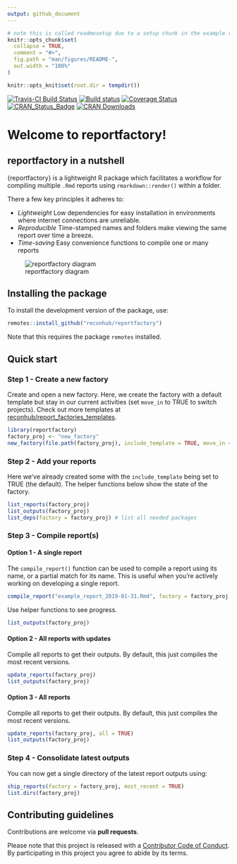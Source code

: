 ```yaml
---
output: github_document
---
```


<!-- README.md is generated from README.Rmd. Please edit that file -->

```r
# note this is called readmesetup due to a setup chunk in the example report that gets generated
knitr::opts_chunk$set(
  collapse = TRUE,
  comment = "#>",
  fig.path = "man/figures/README-",
  out.width = "100%"
)

knitr::opts_knit$set(root.dir = tempdir())
```

[![Travis-CI Build Status](https://travis-ci.org/reconhub/reportfactory.svg?branch=master)](https://travis-ci.org/reconhub/reportfactory)
[![Build status](https://ci.appveyor.com/api/projects/status/7h2mgej230dv5r7w/branch/master?svg=true)](https://ci.appveyor.com/project/thibautjombart/reportfactory/branch/master)
[![Coverage Status](https://codecov.io/github/reconhub/reportfactory/coverage.svg?branch=master)](https://codecov.io/github/reconhub/reportfactory?branch=master)
[![CRAN_Status_Badge](http://www.r-pkg.org/badges/version/reportfactory)](https://cran.r-project.org/package=reportfactory)
[![CRAN Downloads](https://cranlogs.r-pkg.org/badges/reportfactory)](https://cran.r-project.org/package=reportfactory)



# Welcome to reportfactory!

## reportfactory in a nutshell 

{reportfactory} is a lightweight R package which facilitates a workflow for compiling multiple `.Rmd` reports using `rmarkdown::render()` within a folder. 

There a few key principles it adheres to:

- *Lightweight* Low dependencies for easy installation in environments where internet connections are unreliable. 
- *Reproducible* Time-stamped names and folders make viewing the same report over time a breeze.
- *Time-saving* Easy convenience functions to compile one or many reports


![reportfactory diagram](https://raw.githubusercontent.com/reconhub/reportfactory/master/artwork/workflow.png)

## Installing the package

To install the development version of the package, use:

```r
remotes::install_github("reconhub/reportfactory")
```

Note that this requires the package `remotes` installed.

## Quick start

### Step 1 - Create a new factory
Create and open a new factory. Here, we create the factory with a default template but stay in our current activities (set `move_in` to TRUE to switch projects). Check out more templates at [reconhub/report_factories_templates](https://github.com/reconhub/report_factories_templates).

```r
library(reportfactory)
factory_proj <- "new_factory"
new_factory(file.path(factory_proj), include_template = TRUE, move_in = FALSE)
```

### Step 2 - Add your reports
Here we've already created some with the `include_template` being set to TRUE (the default). The helper functions below show the state of the factory.

```r
list_reports(factory_proj)
list_outputs(factory_proj)
list_deps(factory = factory_proj) # list all needed packages
```

### Step 3 - Compile report(s)

#### Option 1 - A single report
The `compile_report()` function can be used to compile a report using its name, or a partial match for its name. This is useful when you're actively working on developing a single report.

```r
compile_report("example_report_2019-01-31.Rmd", factory = factory_proj, quiet = TRUE)
```

Use helper functions to see progress.
```r
list_outputs(factory_proj)
```

#### Option 2 - All reports with updates
Compile all reports to get their outputs. By default, this just compiles the most recent versions.

```r
update_reports(factory_proj)
list_outputs(factory_proj)
```

#### Option 3 - All reports
Compile all reports to get their outputs. By default, this just compiles the most recent versions.

```r
update_reports(factory_proj, all = TRUE)
list_outputs(factory_proj)
```

### Step 4 - Consolidate latest outputs
You can now get a single directory of the latest report outputs using:

```r
ship_reports(factory = factory_proj, most_recent = TRUE)
list.dirs(factory_proj)
```

## Contributing guidelines

Contributions are welcome via **pull requests**.

Please note that this project is released with a
[Contributor Code of Conduct](CONDUCT.md). By participating in this project you
agree to abide by its terms.


